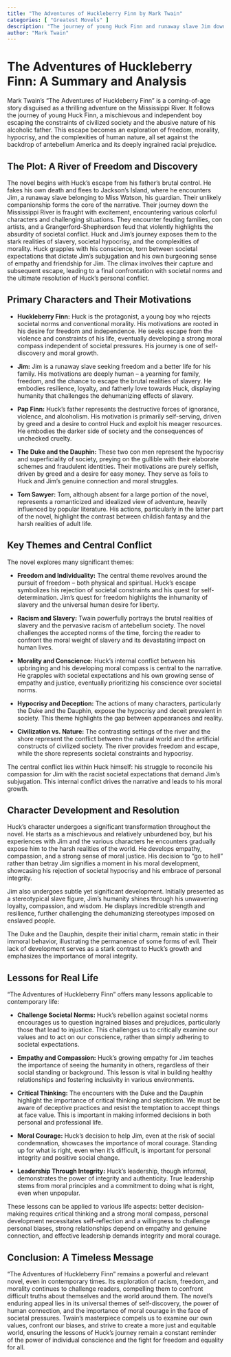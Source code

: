 ```yaml
---
title: "The Adventures of Huckleberry Finn by Mark Twain"
categories: [ "Greatest Movels" ]
description: "The journey of young Huck Finn and runaway slave Jim down the Mississippi River."
author: "Mark Twain"
---
```

# The Adventures of Huckleberry Finn: A Summary and Analysis

Mark Twain's "The Adventures of Huckleberry Finn" is a coming-of-age story disguised as a thrilling adventure on the Mississippi River. It follows the journey of young Huck Finn, a mischievous and independent boy escaping the constraints of civilized society and the abusive nature of his alcoholic father. This escape becomes an exploration of freedom, morality, hypocrisy, and the complexities of human nature, all set against the backdrop of antebellum America and its deeply ingrained racial prejudice.


## The Plot: A River of Freedom and Discovery

The novel begins with Huck's escape from his father's brutal control. He fakes his own death and flees to Jackson's Island, where he encounters Jim, a runaway slave belonging to Miss Watson, his guardian. Their unlikely companionship forms the core of the narrative. Their journey down the Mississippi River is fraught with excitement, encountering various colorful characters and challenging situations. They encounter feuding families, con artists, and a Grangerford-Shepherdson feud that violently highlights the absurdity of societal conflict. Huck and Jim's journey exposes them to the stark realities of slavery, societal hypocrisy, and the complexities of morality. Huck grapples with his conscience, torn between societal expectations that dictate Jim's subjugation and his own burgeoning sense of empathy and friendship for Jim. The climax involves their capture and subsequent escape, leading to a final confrontation with societal norms and the ultimate resolution of Huck's personal conflict.

##  Primary Characters and Their Motivations

* **Huckleberry Finn:** Huck is the protagonist, a young boy who rejects societal norms and conventional morality. His motivations are rooted in his desire for freedom and independence. He seeks escape from the violence and constraints of his life, eventually developing a strong moral compass independent of societal pressures.  His journey is one of self-discovery and moral growth.

* **Jim:** Jim is a runaway slave seeking freedom and a better life for his family. His motivations are deeply human – a yearning for family, freedom, and the chance to escape the brutal realities of slavery. He embodies resilience, loyalty, and fatherly love towards Huck, displaying humanity that challenges the dehumanizing effects of slavery.

* **Pap Finn:** Huck's father represents the destructive forces of ignorance, violence, and alcoholism. His motivation is primarily self-serving, driven by greed and a desire to control Huck and exploit his meager resources. He embodies the darker side of society and the consequences of unchecked cruelty.

* **The Duke and the Dauphin:** These two con men represent the hypocrisy and superficiality of society, preying on the gullible with their elaborate schemes and fraudulent identities.  Their motivations are purely selfish, driven by greed and a desire for easy money.  They serve as foils to Huck and Jim's genuine connection and moral struggles.

* **Tom Sawyer:** Tom, although absent for a large portion of the novel, represents a romanticized and idealized view of adventure, heavily influenced by popular literature. His actions, particularly in the latter part of the novel, highlight the contrast between childish fantasy and the harsh realities of adult life.


## Key Themes and Central Conflict

The novel explores many significant themes:

* **Freedom and Individuality:** The central theme revolves around the pursuit of freedom – both physical and spiritual. Huck's escape symbolizes his rejection of societal constraints and his quest for self-determination. Jim's quest for freedom highlights the inhumanity of slavery and the universal human desire for liberty.

* **Racism and Slavery:** Twain powerfully portrays the brutal realities of slavery and the pervasive racism of antebellum society. The novel challenges the accepted norms of the time, forcing the reader to confront the moral weight of slavery and its devastating impact on human lives.

* **Morality and Conscience:**  Huck's internal conflict between his upbringing and his developing moral compass is central to the narrative. He grapples with societal expectations and his own growing sense of empathy and justice, eventually prioritizing his conscience over societal norms.

* **Hypocrisy and Deception:** The actions of many characters, particularly the Duke and the Dauphin, expose the hypocrisy and deceit prevalent in society. This theme highlights the gap between appearances and reality.

* **Civilization vs. Nature:** The contrasting settings of the river and the shore represent the conflict between the natural world and the artificial constructs of civilized society. The river provides freedom and escape, while the shore represents societal constraints and hypocrisy.

The central conflict lies within Huck himself: his struggle to reconcile his compassion for Jim with the racist societal expectations that demand Jim's subjugation. This internal conflict drives the narrative and leads to his moral growth.


## Character Development and Resolution

Huck's character undergoes a significant transformation throughout the novel. He starts as a mischievous and relatively unburdened boy, but his experiences with Jim and the various characters he encounters gradually expose him to the harsh realities of the world. He develops empathy, compassion, and a strong sense of moral justice. His decision to "go to hell" rather than betray Jim signifies a moment in his moral development, showcasing his rejection of societal hypocrisy and his embrace of personal integrity.

Jim also undergoes subtle yet significant development. Initially presented as a stereotypical slave figure, Jim's humanity shines through his unwavering loyalty, compassion, and wisdom.  He displays incredible strength and resilience, further challenging the dehumanizing stereotypes imposed on enslaved people.

The Duke and the Dauphin, despite their initial charm, remain static in their immoral behavior, illustrating the permanence of some forms of evil. Their lack of development serves as a stark contrast to Huck's growth and emphasizes the importance of moral integrity.

## Lessons for Real Life

"The Adventures of Huckleberry Finn" offers many lessons applicable to contemporary life:

* **Challenge Societal Norms:** Huck's rebellion against societal norms encourages us to question ingrained biases and prejudices, particularly those that lead to injustice. This challenges us to critically examine our values and to act on our conscience, rather than simply adhering to societal expectations.

* **Empathy and Compassion:** Huck's growing empathy for Jim teaches the importance of seeing the humanity in others, regardless of their social standing or background.  This lesson is vital in building healthy relationships and fostering inclusivity in various environments.

* **Critical Thinking:** The encounters with the Duke and the Dauphin highlight the importance of critical thinking and skepticism. We must be aware of deceptive practices and resist the temptation to accept things at face value. This is important in making informed decisions in both personal and professional life.

* **Moral Courage:** Huck's decision to help Jim, even at the risk of social condemnation, showcases the importance of moral courage. Standing up for what is right, even when it's difficult, is important for personal integrity and positive social change.

* **Leadership Through Integrity:**  Huck's leadership, though informal, demonstrates the power of integrity and authenticity.  True leadership stems from moral principles and a commitment to doing what is right, even when unpopular.

These lessons can be applied to various life aspects: better decision-making requires critical thinking and a strong moral compass, personal development necessitates self-reflection and a willingness to challenge personal biases, strong relationships depend on empathy and genuine connection, and effective leadership demands integrity and moral courage.


##  Conclusion: A Timeless Message

"The Adventures of Huckleberry Finn" remains a powerful and relevant novel, even in contemporary times. Its exploration of racism, freedom, and morality continues to challenge readers, compelling them to confront difficult truths about themselves and the world around them. The novel's enduring appeal lies in its universal themes of self-discovery, the power of human connection, and the importance of moral courage in the face of societal pressures. Twain's masterpiece compels us to examine our own values, confront our biases, and strive to create a more just and equitable world, ensuring the lessons of Huck's journey remain a constant reminder of the power of individual conscience and the fight for freedom and equality for all.

